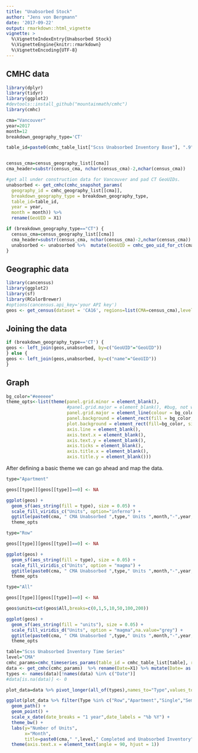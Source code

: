 ```yaml
---
title: "Unabsorbed Stock"
author: "Jens von Bergmann"
date: '2017-09-22'
output: rmarkdown::html_vignette
vignette: >
  %\VignetteIndexEntry{Unabsorbed Stock}
  %\VignetteEngine{knitr::rmarkdown}
  %\VignetteEncoding{UTF-8}
---
```


## CMHC data

```r
library(dplyr)
library(tidyr)
library(ggplot2)
#devtools::install_github("mountainmath/cmhc")
library(cmhc)

cma="Vancouver"
year=2017
month=12
breakdown_geography_type='CT'

table_id=paste0(cmhc_table_list["Scss Unabsorbed Inventory Base"], ".9")


census_cma=census_geography_list[[cma]]
cma_header=substr(census_cma, nchar(census_cma)-2,nchar(census_cma))

#get all under construction data for Vancouver and pad CT GeoUIDs.
unabsorbed <- get_cmhc(cmhc_snapshot_params(
  geography_id = cmhc_geography_list[[cma]],
  breakdown_geography_type = breakdown_geography_type,
  table_id=table_id,
  year = year,
  month = month)) %>%
  rename(GeoUID = X1) 

if (breakdown_geography_type=="CT") {
  census_cma=census_geography_list[[cma]]
  cma_header=substr(census_cma, nchar(census_cma)-2,nchar(census_cma))
  unabsorbed <- unabsorbed %>%  mutate(GeoUID = cmhc_geo_uid_for_ct(cma_header,GeoUID)) 
}


```

## Geographic data
```r
library(cancensus)
library(ggplot2)
library(sf)
library(RColorBrewer)
#options(cancensus.api_key='your API key')
geos <- get_census(dataset = 'CA16', regions=list(CMA=census_cma),level=breakdown_geography_type,geo_format='sf')
```

## Joining the data
```r
if (breakdown_geography_type=='CT') {
geos <- left_join(geos,unabsorbed, by=c("GeoUID"="GeoUID"))
} else {
geos <- left_join(geos,unabsorbed, by=c("name"="GeoUID"))
}
```


## Graph
```r
bg_color="#eeeeee"
theme_opts<-list(theme(panel.grid.minor = element_blank(),
                       #panel.grid.major = element_blank(), #bug, not working
                       panel.grid.major = element_line(colour = bg_color),
                       panel.background = element_rect(fill = bg_color, colour = NA),
                       plot.background = element_rect(fill=bg_color, size=1,linetype="solid"),
                       axis.line = element_blank(),
                       axis.text.x = element_blank(),
                       axis.text.y = element_blank(),
                       axis.ticks = element_blank(),
                       axis.title.x = element_blank(),
                       axis.title.y = element_blank()))

```

After defining a basic theme we can go ahead and map the data.
```r

type="Apartment"

geos[[type]][geos[[type]]==0] <- NA

ggplot(geos) +
  geom_sf(aes_string(fill = type), size = 0.05) +
  scale_fill_viridis_c("Units", option="inferno") +
  ggtitle(paste0(cma, " CMA Unabsorbed ",type," Units ",month,"-",year," (",prettyNum(sum(geos[[type]],na.rm=TRUE),big.mark = ",")," total)")) +
  theme_opts


```
```r

type="Row"

geos[[type]][geos[[type]]==0] <- NA

ggplot(geos) +
  geom_sf(aes_string(fill = type), size = 0.05) +
  scale_fill_viridis_c("Units", option = "magma") +
  ggtitle(paste0(cma, " CMA Unabsorbed ",type," Units ",month,"-",year," (",prettyNum(sum(geos[[type]],na.rm=TRUE),big.mark = ",")," total)")) +
  theme_opts


```

```r

type="All"

geos[[type]][geos[[type]]==0] <- NA

geos$units=cut(geos$All,breaks=c(0,1,5,10,50,100,200))

ggplot(geos) +
  geom_sf(aes_string(fill = "units"), size = 0.05) +
  scale_fill_viridis_d("Units", option = "magma",na.value="grey") +
  ggtitle(paste0(cma, " CMA Unabsorbed ",type," Units ",month,"-",year," (",prettyNum(sum(geos[[type]],na.rm=TRUE),big.mark = ",")," total)")) +
  theme_opts

```


```r
table="Scss Unabsorbed Inventory Time Series"
level="CMA"
cmhc_params=cmhc_timeseries_params(table_id = cmhc_table_list[table], region = cmhc_region_params(cma,level))               
data <- get_cmhc(cmhc_params)  %>% rename(Date=X1) %>% mutate(Date= as.Date(paste0("01 ",Date),format="%d %b %Y"))
types <- names(data)[!names(data) %in% c("Date")]
#data[is.na(data)] <- 0

plot_data=data %>% pivot_longer(all_of(types),names_to="Type",values_to="Units") 

ggplot(plot_data %>% filter(Type %in% c("Row","Apartment","Single","Semi-Detached")),aes(x=Date, y=Units, color=Type, group=Type)) +
  geom_path() +
  geom_point() +
  scale_x_date(date_breaks = "1 year",date_labels = "%b %Y") +
  theme_bw() + 
  labs(y="Number of Units",
       x="Month",
       title=paste0(cma," ",level," Completed and Unabsorbed Inventory")) +
  theme(axis.text.x = element_text(angle = 90, hjust = 1))
```

